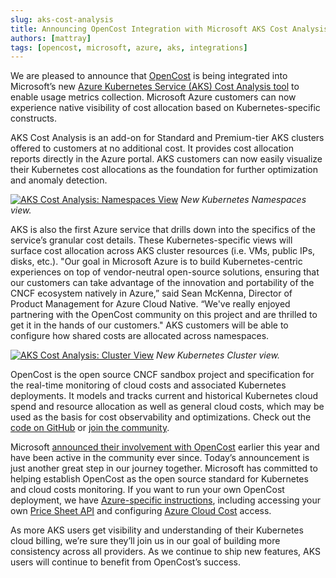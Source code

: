```yaml
---
slug: aks-cost-analysis
title: Announcing OpenCost Integration with Microsoft AKS Cost Analysis
authors: [mattray]
tags: [opencost, microsoft, azure, aks, integrations]
---
```


We are pleased to announce that [OpenCost](https://opencost.io) is being integrated into Microsoft’s new [Azure Kubernetes Service (AKS) Cost Analysis tool](https://aka.ms/aks/cost-analysis) to enable usage metrics collection. Microsoft Azure customers can now experience native visibility of cost allocation based on Kubernetes-specific constructs.

AKS Cost Analysis is an add-on for Standard and Premium-tier AKS clusters offered to customers at no additional cost. It provides cost allocation reports directly in the Azure portal. AKS customers can now easily visualize their Kubernetes cost allocations as the foundation for further optimization and anomaly detection.

[![AKS Cost Analysis: Namespaces View](./img/namespaces.png)](./img/namespaces.png)
*New Kubernetes Namespaces view.*

AKS is also the first Azure service that drills down into the specifics of the service’s granular cost details. These Kubernetes-specific views will surface cost allocation across AKS cluster resources (i.e. VMs, public IPs, disks, etc.). "Our goal in Microsoft Azure is to build Kubernetes-centric experiences on top of vendor-neutral open-source solutions, ensuring that our customers can take advantage of the innovation and portability of the CNCF ecosystem natively in Azure,” said Sean McKenna, Director of Product Management for Azure Cloud Native. “We've really enjoyed partnering with the OpenCost community on this project and are thrilled to get it in the hands of our customers." AKS customers will be able to configure how shared costs are allocated across namespaces.

[![AKS Cost Analysis: Cluster View](./img/cluster.png)](./img/cluster.png)
*New Kubernetes Cluster view.*

OpenCost is the open source CNCF sandbox project and specification for the real-time monitoring of cloud costs and associated Kubernetes deployments. It models and tracks current and historical Kubernetes cloud spend and resource allocation as well as general cloud costs, which may be used as the basis for cost observability and optimizations. Check out the [code on GitHub](https://github.com/opencost/opencost) or [join the community](https://www.opencost.io/docs/community).

Microsoft [announced their involvement with OpenCost](https://www.opencost.io/blog/azure-opencost) earlier this year and have been active in the community ever since. Today’s announcement is just another great step in our journey together. Microsoft has committed to helping establish OpenCost as the open source standard for Kubernetes and cloud costs monitoring. If you want to run your own OpenCost deployment, we have [Azure-specific instructions](https://www.opencost.io/docs/configuration/azure), including accessing your own [Price Sheet API](https://www.opencost.io/docs/configuration/azure#customer-specific-pricing) and configuring [Azure Cloud Cost](https://www.opencost.io/docs/configuration/azure#azure-cloud-cost-configuration) access.

As more AKS users get visibility and understanding of their Kubernetes cloud billing, we’re sure they’ll join us in our goal of building more consistency across all providers. As we continue to ship new features, AKS users will continue to benefit from OpenCost’s success.
